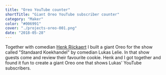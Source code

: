 ```yaml
---
title: "Oreo YouTube counter"
shortTitle: "Giant Oreo YouTube subscriber counter"
category: "Maker"
color: "#006991"
cover: "./projects-oreo-001.png"
date: "2018-05-28"
---
```



Together with comedian <a href="https://www.henkrijckaert.be/" title="homepage Henk Rijckaert">Henk Rijckaert</a> I built a giant Oreo for the show called "Standaard Koekhandel" by comedian Lukas Lelie. In that show guests come and review their favourite cookie. Henk and I got together and found it fun to create a giant Oreo one that shows Lukas' YouTube subscribers.

<YouTube id="q25vzQsPtV0" />
<YouTube id="padNcBaJYao" />
